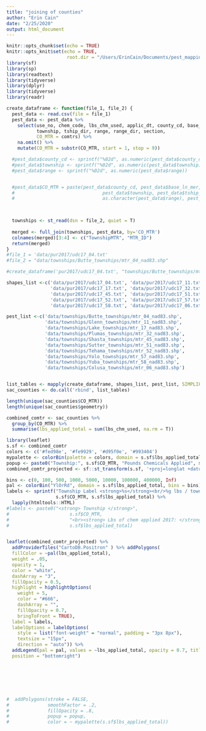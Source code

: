 ```yaml
---
title: "joining of counties"
author: "Erin Cain"
date: "2/25/2020"
output: html_document
---
```


```r
knitr::opts_chunk$set(echo = TRUE)
knitr::opts_knit$set(echo = TRUE,
                      root.dir = "/Users/ErinCain/Documents/pest_mapping/")
library(sf)
library(sp)
library(readtext)
library(tidyverse)
library(dplyr)
library(tidyverse)
library(readr)
```


```r

create_dataframe <- function(file_1, file_2) {
  pest_data <- read.csv(file = file_1)
  pest_data <- pest_data %>% 
    select(use_no, chem_code, lbs_chm_used, applic_dt, county_cd, base_ln_mer,
           township, tship_dir, range, range_dir, section,
           CO_MTR = comtrs) %>% 
    na.omit() %>%
    mutate(CO_MTR = substr(CO_MTR, start = 1, stop = 9))

  #pest_data$county_cd <- sprintf("%02d", as.numeric(pest_data$county_cd))
  #pest_data$township <- sprintf("%02d", as.numeric(pest_data$township))
  #pest_data$range <- sprintf("%02d", as.numeric(pest_data$range))


  #pest_data$CO_MTR = paste(pest_data$county_cd, pest_data$base_ln_mer,
  #                                pest_data$township, pest_data$tship_dir,
  #                                as.character(pest_data$range), pest_data$range_dir, sep="")

  

  townships <- st_read(dsn = file_2, quiet = T)
  
  merged <- full_join(townships, pest_data, by='CO_MTR')
  colnames(merged)[3:4] <- c("TownshipMTR", "MTR_ID")
  return(merged)
}
#file_1 = 'data/pur2017/udc17_04.txt'
#file_2 = "data/townships/Butte_townships/mtr_04_nad83.shp"

#create_dataframe('pur2017/udc17_04.txt', "townships/Butte_townships/mtr_04_nad83.shp")
```

```r

shapes_list <-c('data/pur2017/udc17_04.txt', 'data/pur2017/udc17_11.txt',
                'data/pur2017/udc17_17.txt', 'data/pur2017/udc17_32.txt',
                'data/pur2017/udc17_45.txt', 'data/pur2017/udc17_51.txt',
                'data/pur2017/udc17_52.txt', 'data/pur2017/udc17_57.txt',
                'data/pur2017/udc17_58.txt', 'data/pur2017/udc17_06.txt')

pest_list <-c('data/townships/Butte_townships/mtr_04_nad83.shp',
              'data/townships/Glenn_townships/mtr_11_nad83.shp',
              'data/townships/Lake_townships/mtr_17_nad83.shp',
              'data/townships/Plumas_townships/mtr_32_nad83.shp',
              'data/townships/Shasta_townships/mtr_45_nad83.shp',
              'data/townships/Sutter_townships/mtr_51_nad83.shp',
              'data/townships/Tehama_townships/mtr_52_nad83.shp',
              'data/townships/Yolo_townships/mtr_57_nad83.shp',
              'data/townships/Yuba_townships/mtr_58_nad83.shp',
              'data/townships/Colusa_townships/mtr_06_nad83.shp')


list_tables <- mapply(create_dataframe, shapes_list, pest_list, SIMPLIFY = FALSE)
sac_counties <- do.call('rbind', list_tables)
```

```r
length(unique(sac_counties$CO_MTR))
length(unique(sac_counties$geometry))

combined_comtr <- sac_counties %>%  
  group_by(CO_MTR) %>% 
  summarise(lbs_applied_total = sum(lbs_chm_used, na.rm = T))
```


```r
library(leaflet)
s.sf <- combined_comtr
colors <- c('#fed98e', '#fe9929', '#d95f0e', '#993404')
mypalette <- colorBin(palette = colors, domain = s.sf$lbs_applied_total)
popup <- paste0("Township:", s.sf$CO_MTR, "Pounds Chemicals Applied", s.sf$lbs_applied_total)
combined_comtr_projected <- sf::st_transform(s.sf, '+proj=longlat +datum=WGS84')

bins <- c(0, 100, 500, 1000, 5000, 10000, 100000, 400000, Inf)
pal <- colorBin("YlOrRd", domain = s.sf$lbs_applied_total, bins = bins)
labels <- sprintf("Township Label <strong>%s</strong><br/>%g lbs / township",
                  s.sf$CO_MTR, s.sf$lbs_applied_total) %>% 
  lapply(htmltools::HTML)
#labels <- paste0("<strong> Township </strong>", 
#                      s.sf$CO_MTR, 
#                      "<br><strong> Lbs of chem applied 2017: </strong>", 
#                      s.sf$lbs_applied_total)


leaflet(combined_comtr_projected) %>%
  addProviderTiles("CartoDB.Positron" ) %>% addPolygons(
  fillColor = ~pal(lbs_applied_total),
  weight = .05,
  opacity = 1,
  color = "white",
  dashArray = "3",
  fillOpacity = 0.5,
  highlight = highlightOptions(
    weight = 5,
    color = "#666",
    dashArray = "",
    fillOpacity = 0.7,
    bringToFront = TRUE),
  label = labels,
  labelOptions = labelOptions(
    style = list("font-weight" = "normal", padding = "3px 8px"),
    textsize = "15px",
    direction = "auto")) %>% 
  addLegend(pal = pal, values = ~lbs_applied_total, opacity = 0.7, title = "Total lbs Chem Applied",
  position = "bottomright")







#  addPolygons(stroke = FALSE, 
#              smoothFactor = .2,
#              fillOpacity = .8, 
#              popup = popup, 
#              color = ~ mypalette(s.sf$lbs_applied_total))
```









